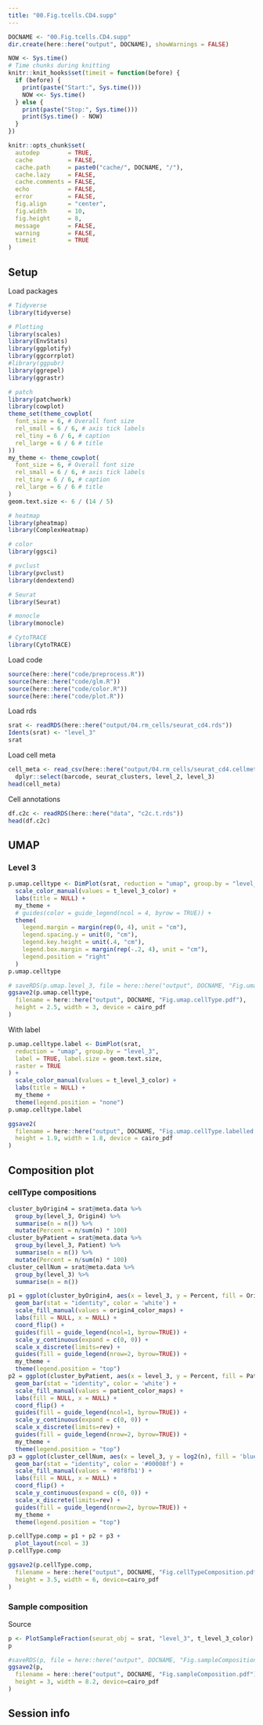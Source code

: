 ```yaml
---
title: "00.Fig.tcells.CD4.supp"
---
```


```r
DOCNAME <- "00.Fig.tcells.CD4.supp"
dir.create(here::here("output", DOCNAME), showWarnings = FALSE)

NOW <- Sys.time()
# Time chunks during knitting
knitr::knit_hooks$set(timeit = function(before) {
  if (before) {
    print(paste("Start:", Sys.time()))
    NOW <<- Sys.time()
  } else {
    print(paste("Stop:", Sys.time()))
    print(Sys.time() - NOW)
  }
})

knitr::opts_chunk$set(
  autodep        = TRUE,
  cache          = FALSE,
  cache.path     = paste0("cache/", DOCNAME, "/"),
  cache.lazy     = FALSE,
  cache.comments = FALSE,
  echo           = FALSE,
  error          = FALSE,
  fig.align      = "center",
  fig.width      = 10,
  fig.height     = 8,
  message        = FALSE,
  warning        = FALSE,
  timeit         = TRUE
)
```

## Setup

Load packages

```r
# Tidyverse
library(tidyverse)

# Plotting
library(scales)
library(EnvStats)
library(ggplotify)
library(ggcorrplot)
#library(ggpubr)
library(ggrepel)
library(ggrastr)

# patch
library(patchwork)
library(cowplot)
theme_set(theme_cowplot(
  font_size = 6, # Overall font size
  rel_small = 6 / 6, # axis tick labels
  rel_tiny = 6 / 6, # caption
  rel_large = 6 / 6 # title
))
my_theme <- theme_cowplot(
  font_size = 6, # Overall font size
  rel_small = 6 / 6, # axis tick labels
  rel_tiny = 6 / 6, # caption
  rel_large = 6 / 6 # title
)
geom.text.size <- 6 / (14 / 5)

# heatmap
library(pheatmap)
library(ComplexHeatmap)

# color
library(ggsci)

# pvclust
library(pvclust)
library(dendextend)

# Seurat
library(Seurat)

# monocle
library(monocle)

# CytoTRACE
library(CytoTRACE)
```

Load code

```r
source(here::here("code/preprocess.R"))
source(here::here("code/glm.R"))
source(here::here("code/color.R"))
source(here::here("code/plot.R"))
```

Load rds

```r
srat <- readRDS(here::here("output/04.rm_cells/seurat_cd4.rds"))
Idents(srat) <- "level_3"
srat
```

Load cell meta

```r
cell_meta <- read_csv(here::here("output/04.rm_cells/seurat_cd4.cellmeta.csv")) %>%
  dplyr::select(barcode, seurat_clusters, level_2, level_3)
head(cell_meta)
```

Cell annotations

```r
df.c2c <- readRDS(here::here("data", "c2c.t.rds"))
head(df.c2c)
```

## UMAP {.tabset}

### Level 3

```r
p.umap.celltype <- DimPlot(srat, reduction = "umap", group.by = "level_3", raster = TRUE) +
  scale_color_manual(values = t_level_3_color) +
  labs(title = NULL) +
  my_theme +
  # guides(color = guide_legend(ncol = 4, byrow = TRUE)) +
  theme(
    legend.margin = margin(rep(0, 4), unit = "cm"),
    legend.spacing.y = unit(0, "cm"),
    legend.key.height = unit(.4, "cm"),
    legend.box.margin = margin(rep(-.2, 4), unit = "cm"),
    legend.position = "right"
  )
p.umap.celltype

# saveRDS(p.umap.level_3, file = here::here("output", DOCNAME, "Fig.umap.cellType.rds"))
ggsave2(p.umap.celltype,
  filename = here::here("output", DOCNAME, "Fig.umap.cellType.pdf"),
  height = 2.5, width = 3, device = cairo_pdf
)
```

With label

```r
p.umap.celltype.label <- DimPlot(srat,
  reduction = "umap", group.by = "level_3",
  label = TRUE, label.size = geom.text.size,
  raster = TRUE
) +
  scale_color_manual(values = t_level_3_color) +
  labs(title = NULL) +
  my_theme +
  theme(legend.position = "none")
p.umap.celltype.label

ggsave2(
  filename = here::here("output", DOCNAME, "Fig.umap.cellType.labelled.pdf"),
  height = 1.9, width = 1.8, device = cairo_pdf
)
```

## Composition plot

### cellType compositions

```r
cluster_byOrigin4 = srat@meta.data %>%
  group_by(level_3, Origin4) %>%
  summarise(n = n()) %>%
  mutate(Percent = n/sum(n) * 100)
cluster_byPatient = srat@meta.data %>%
  group_by(level_3, Patient) %>%
  summarise(n = n()) %>%
  mutate(Percent = n/sum(n) * 100)
cluster_cellNum = srat@meta.data %>%
  group_by(level_3) %>%
  summarise(n = n())

p1 = ggplot(cluster_byOrigin4, aes(x = level_3, y = Percent, fill = Origin4)) +
  geom_bar(stat = "identity", color = 'white') +
  scale_fill_manual(values = origin4_color_maps) +
  labs(fill = NULL, x = NULL) +
  coord_flip() +
  guides(fill = guide_legend(ncol=1, byrow=TRUE)) +
  scale_y_continuous(expand = c(0, 0)) +
  scale_x_discrete(limits=rev) +
  guides(fill = guide_legend(nrow=2, byrow=TRUE)) +
  my_theme +
  theme(legend.position = "top")
p2 = ggplot(cluster_byPatient, aes(x = level_3, y = Percent, fill = Patient)) +
  geom_bar(stat = "identity", color = 'white') +
  scale_fill_manual(values = patient_color_maps) +
  labs(fill = NULL, x = NULL) +
  coord_flip() +
  guides(fill = guide_legend(ncol=1, byrow=TRUE)) +
  scale_y_continuous(expand = c(0, 0)) +
  scale_x_discrete(limits=rev) +
  guides(fill = guide_legend(nrow=2, byrow=TRUE)) +
  my_theme +
  theme(legend.position = "top")
p3 = ggplot(cluster_cellNum, aes(x = level_3, y = log2(n), fill = 'blue')) +
  geom_bar(stat = "identity", color = '#00008f') +
  scale_fill_manual(values = '#8f8fb1') +
  labs(fill = NULL, x = NULL) +
  coord_flip() +
  scale_y_continuous(expand = c(0, 0)) +
  scale_x_discrete(limits=rev) +
  guides(fill = guide_legend(nrow=2, byrow=TRUE)) +
  my_theme +
  theme(legend.position = "top")

p.cellType.comp = p1 + p2 + p3 +
  plot_layout(ncol = 3)
p.cellType.comp

ggsave2(p.cellType.comp,
  filename = here::here("output", DOCNAME, "Fig.cellTypeComposition.pdf"),
  height = 3.5, width = 6, device=cairo_pdf
)
```

### Sample composition

Source

```r
p <- PlotSampleFraction(seurat_obj = srat, "level_3", t_level_3_color)
p

#saveRDS(p, file = here::here("output", DOCNAME, "Fig.sampleComposition.rds"))
ggsave2(p,
  filename = here::here("output", DOCNAME, "Fig.sampleComposition.pdf"),
  height = 3, width = 8.2, device=cairo_pdf
)
```

## Session info


